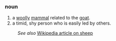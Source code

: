 ===noun===
#a [[woolly]] [[mammal]] related to the [[goat]].
#a timid, shy person who is easily led by others.

:''See also'' [[w:sheep|Wikipedia article on sheep]]